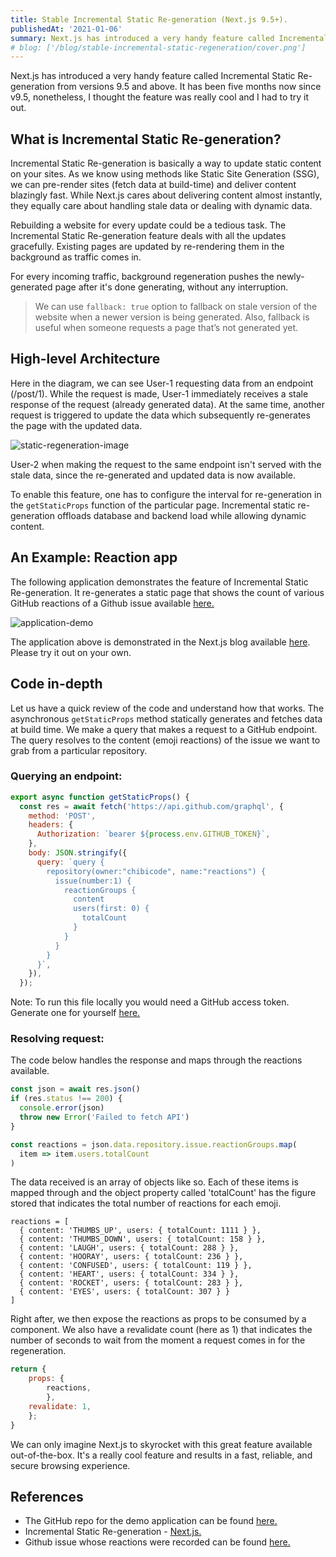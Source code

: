 ```yaml
---
title: Stable Incremental Static Re-generation (Next.js 9.5+).
publishedAt: '2021-01-06'
summary: Next.js has introduced a very handy feature called Incremental Static Re-generation from versions 9.5 and above. Know what the fuss is about!
# blog: ['/blog/stable-incremental-static-regeneration/cover.png']
---
```


Next.js has introduced a very handy feature called Incremental Static Re-generation from versions 9.5 and above. It has been five months now since v9.5, nonetheless, I thought the feature was really cool and I had to try it out.

## What is Incremental Static Re-generation?

Incremental Static Re-generation is basically a way to update static content on your sites. As we know using methods like Static Site Generation (SSG), we can pre-render sites (fetch data at build-time) and deliver content blazingly fast. While Next.js cares about delivering content almost instantly, they equally care about handling stale data or dealing with dynamic data.

Rebuilding a website for every update could be a tedious task. The Incremental Static Re-generation feature deals with all the updates gracefully. Existing pages are updated by re-rendering them in the background as traffic comes in.

For every incoming traffic, background regeneration pushes the newly-generated page after it's done generating, without any interruption.

> We can use `fallback: true` option to fallback on stale version of the website when a newer version is being generated. Also, fallback is useful when someone requests a page that’s not generated yet.

## High-level Architecture

Here in the diagram, we can see User-1 requesting data from an endpoint (/post/1). While the request is made, User-1 immediately receives a stale response of the request (already generated data). At the same time, another request is triggered to update the data which subsequently re-generates the page with the updated data.

<img
  src="/blog/stable-incremental-static-regeneration/image-1.png"
  alt="static-regeneration-image"
/>

User-2 when making the request to the same endpoint isn't served with the stale data, since the re-generated and updated data is now available.

To enable this feature, one has to configure the interval for re-generation in the `getStaticProps` function of the particular page. Incremental static re-generation offloads database and backend load while allowing dynamic content.

## An Example: Reaction app

The following application demonstrates the feature of Incremental Static Re-generation. It re-generates a static page that shows the count of various GitHub reactions of a Github issue available [here.](https://reactions-demo.now.sh/)

<img
src="/blog/stable-incremental-static-regeneration/app.gif"
alt="application-demo"
/>

The application above is demonstrated in the Next.js blog available [here](https://nextjs.org/blog/next-9-5#stable-incremental-static-regeneration). Please try it out on your own.

## Code in-depth

Let us have a quick review of the code and understand how that works. The asynchronous `getStaticProps` method statically generates and fetches data at build time. We make a query that makes a request to a GitHub endpoint. The query resolves to the content (emoji reactions) of the issue we want to grab from a particular repository.

### Querying an endpoint:

```js
export async function getStaticProps() {
  const res = await fetch('https://api.github.com/graphql', {
    method: 'POST',
    headers: {
      Authorization: `bearer ${process.env.GITHUB_TOKEN}`,
    },
    body: JSON.stringify({
      query: `query {
        repository(owner:"chibicode", name:"reactions") {
          issue(number:1) {
            reactionGroups {
              content
              users(first: 0) {
                totalCount
              }
            }
          }
        }
      }`,
    }),
  });
```

Note: To run this file locally you would need a GitHub access token. Generate one for yourself [here.](https://github.com/settings/tokens)

### Resolving request:

The code below handles the response and maps through the reactions available.

```js
const json = await res.json()
if (res.status !== 200) {
  console.error(json)
  throw new Error('Failed to fetch API')
}

const reactions = json.data.repository.issue.reactionGroups.map(
  item => item.users.totalCount
)
```

The data received is an array of objects like so. Each of these items is mapped through and the object property called 'totalCount' has the figure stored that indicates the total number of reactions for each emoji.

```js:console.log(json.data.repository.issue.reactionGroups)
reactions = [
  { content: 'THUMBS_UP', users: { totalCount: 1111 } },
  { content: 'THUMBS_DOWN', users: { totalCount: 158 } },
  { content: 'LAUGH', users: { totalCount: 288 } },
  { content: 'HOORAY', users: { totalCount: 236 } },
  { content: 'CONFUSED', users: { totalCount: 119 } },
  { content: 'HEART', users: { totalCount: 334 } },
  { content: 'ROCKET', users: { totalCount: 283 } },
  { content: 'EYES', users: { totalCount: 307 } }
]
```

Right after, we then expose the reactions as props to be consumed by a component. We also have a revalidate count (here as 1) that indicates the number of seconds to wait from the moment a request comes in for the regeneration.

```js
return {
    props: {
        reactions,
        },
    revalidate: 1,
    };
}
```

We can only imagine Next.js to skyrocket with this great feature available out-of-the-box. It's a really cool feature and results in a fast, reliable, and secure browsing experience.

## References

- The GitHub repo for the demo application can be found [here.](https://github.com/Boro23-wq/reactions)
- Incremental Static Re-generation - [Next.js.](https://nextjs.org/blog/next-9-5#stable-incremental-static-regeneration)
- Github issue whose reactions were recorded can be found [here.](https://github.com/chibicode/reactions/issues/1)
